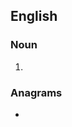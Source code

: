 {{also|warmups}}
==English==

===Noun===
{{head|en|noun form}}

# {{plural of|en|warm-up}}

===Anagrams===
* {{anagrams|en|a=amprsuw|upswarm|warms up}}